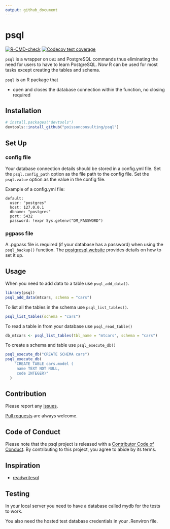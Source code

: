 ```yaml
---
output: github_document
---
```


# psql

<!-- badges: start -->
[![R-CMD-check](https://github.com/poissonconsulting/psql/actions/workflows/R-CMD-check.yaml/badge.svg)](https://github.com/poissonconsulting/psql/actions/workflows/R-CMD-check.yaml)
[![Codecov test coverage](https://codecov.io/gh/poissonconsulting/psql/branch/main/graph/badge.svg)](https://app.codecov.io/gh/poissonconsulting/psql?branch=main)
<!-- badges: end -->

`psql` is a wrapper on `DBI` and PostgreSQL commands thus eliminating the need for users to have to learn PostgreSQL. Now R can be used for most tasks except creating the tables and schema. 

`psql` is an R package that

- open and closes the database connection within the function, no closing required

## Installation

```r
# install.packages("devtools")
devtools::install_github("poissonconsulting/psql")
```

## Set Up

### config file

Your database connection details should be stored in a config.yml file. 
Set the `psql.config_path` option as the file path to the config file. 
Set the `psql.value` option as the value in the config file.

Example of a config.yml file:

```
default:
  user: "postgres"
  host: 127.0.0.1
  dbname: "postgres"
  port: 5432
  password: !expr Sys.getenv("DM_PASSWORD")
```

### pgpass file

A .pgpass file is required (if your database has a password) when using the `psql_backup()` function. 
The [postgresql website](https://www.postgresql.org/docs/current/libpq-pgpass.html) provides details on how to set it up.

## Usage

When you need to add data to a table use `psql_add_data()`. 

``` r
library(psql)
psql_add_data(mtcars, schema = "cars")
```

To list all the tables in the schema use `psql_list_tables()`.

``` r
psql_list_tables(schema = "cars")
```

To read a table in from your database use `psql_read_table()`

``` r
db_mtcars <- psql_list_tables(tbl_name = "mtcars", schema = "cars")
```

To create a schema and table use `psql_execute_db()`

``` r
psql_execute_db("CREATE SCHEMA cars")
psql_execute_db(
    "CREATE TABLE cars.model (
     name TEXT NOT NULL,
     code INTEGER)"
  )
```

## Contribution

Please report any [issues](https://github.com/poissonconsulting/psql/issues).

[Pull requests](https://github.com/poissonconsulting/psql/pulls) are always welcome.

## Code of Conduct

Please note that the psql project is released with a [Contributor Code of Conduct](https://contributor-covenant.org/version/2/1/CODE_OF_CONDUCT.html). By contributing to this project, you agree to abide by its terms.

## Inspiration

- [readwritesql](https://github.com/poissonconsulting/readwritesqlite)

## Testing

In your local server you need to have a database called mydb for the tests to work. 

You also need the hosted test database credentials in your .Renviron file.
